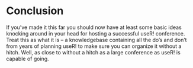 # Conclusion

If you’ve made it this far you should now have at least some basic ideas knocking around in your head for hosting a successful useR! conference. Treat this as what it is – a knowledgebase containing all the do's and don't from years of planning useR! to make sure you can organize it without a hitch. Well, as close to without a hitch as a large conference as useR! is capable of going.